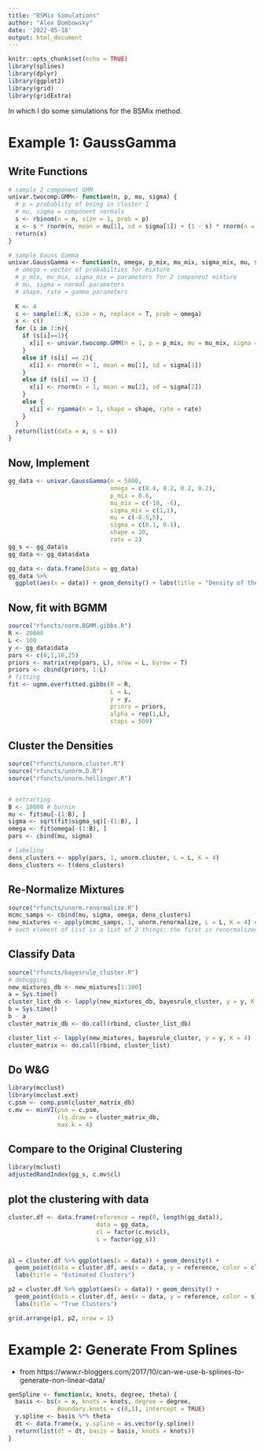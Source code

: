 ```yaml
---
title: "BSMix Simulations"
author: "Alex Dombowsky"
date: '2022-05-18'
output: html_document
---
```


```r
knitr::opts_chunk$set(echo = TRUE)
library(splines)
library(dplyr)
library(ggplot2)
library(grid)
library(gridExtra)
```

In which I do some simulations for the BSMix method.

# Example 1: GaussGamma

## Write Functions
```r
# sample 2 component GMM
univar.twocomp.GMM<- function(n, p, mu, sigma) {
  # p = probablity of being in cluster 1
  # mu, sigma = component normals
  s <- rbinom(n = n, size = 1, prob = p)
  x <- s * rnorm(n, mean = mu[1], sd = sigma[1]) + (1 - s) * rnorm(n = n, mean = mu[2], sd = sigma[2])
  return(x)
}

# sample Gauss Gamma
univar.GaussGamma <- function(n, omega, p_mix, mu_mix, sigma_mix, mu, sigma, shape, rate){
  # omega = vector of probabilties for mixture
  # p_mix, mu_mix, sigma_mix = parameters for 2 component mixture
  # mu, sigma = normal parameters
  # shape, rate = gamma parameters
  
  K <- 4
  s <- sample(1:K, size = n, replace = T, prob = omega)
  x <- c()
  for (i in 1:n){
    if (s[i]==1){
      x[i] <- univar.twocomp.GMM(n = 1, p = p_mix, mu = mu_mix, sigma = sigma_mix)
    }
    else if (s[i] == 2){
      x[i] <- rnorm(n = 1, mean = mu[1], sd = sigma[1])
    }
    else if (s[i] == 3) {
      x[i] <- rnorm(n = 1, mean = mu[2], sd = sigma[2])
    }
    else {
      x[i] <- rgamma(n = 1, shape = shape, rate = rate)
    }
  }
  return(list(data = x, s = s))
}


```

## Now, Implement
```r
gg_data <- univar.GaussGamma(n = 5000,
                             omega = c(0.4, 0.2, 0.2, 0.2),
                             p_mix = 0.6,
                             mu_mix = c(-10, -6),
                             sigma_mix = c(1,1),
                             mu = c(-0.5,5),
                             sigma = c(0.1, 0.1),
                             shape = 20,
                             rate = 2)
gg_s <- gg_data$s
gg_data <- gg_data$data

gg_data <- data.frame(data = gg_data)
gg_data %>%
  ggplot(aes(x = data)) + geom_density() + labs(title = "Density of the Data")

```

## Now, fit with BGMM
```r
source("rfuncts/norm.BGMM.gibbs.R")
R <- 20000
L <- 100
y <- gg_data$data
pars <- c(0,1,10,25)
priors <- matrix(rep(pars, L), nrow = L, byrow = T)
priors <- cbind(priors, 1:L)
# fitting
fit <- ugmm.overfitted.gibbs(R = R,
                             L = L,
                             y = y,
                             priors = priors,
                             alpha = rep(1,L),
                             stops = 500)

```

## Cluster the Densities
```r
source("rfuncts/unorm.cluster.R")
source("rfuncts/unorm.D.R")
source("rfuncts/unorm.hellinger.R")


# extracting
B <- 10000 # burnin
mu <- fit$mu[-(1:B), ]
sigma <- sqrt(fit$sigma_sq)[-(1:B), ]
omega <- fit$omega[-(1:B), ]
pars <- cbind(mu, sigma)

# labeling
dens_clusters <- apply(pars, 1, unorm.cluster, L = L, K = 4)
dens_clusters <- t(dens_clusters)
```

## Re-Normalize Mixtures

```r
source("rfuncts/unorm.renormalize.R")
mcmc_samps <- cbind(mu, sigma, omega, dens_clusters)
new_mixtures <- apply(mcmc_samps, 1, unorm.renormalize, L = L, K = 4) # produces list of length R
# each element of List is a list of 2 things: the first is renormalized mixtures, the second is renormalized weights

```


## Classify Data

```r
source("rfuncts/bayesrule_cluster.R")
# debugging
new_mixtures_db <- new_mixtures[1:100]
a = Sys.time()
cluster_list_db <- lapply(new_mixtures_db, bayesrule_cluster, y = y, K = 4)
b = Sys.time()
b - a
cluster_matrix_db <- do.call(rbind, cluster_list_db)

cluster_list <- lapply(new_mixtures, bayesrule_cluster, y = y, K = 4)
cluster_matrix <- do.call(rbind, cluster_list)

```


## Do W&G
```r
library(mcclust)
library(mcclust.ext)
c.psm <- comp.psm(cluster_matrix_db)
c.mv <- minVI(psm = c.psm,
              cls.draw = cluster_matrix_db,
              max.k = 4)

```


## Compare to the Original Clustering
```r
library(mclust)
adjustedRandIndex(gg_s, c.mv$cl)
```

## plot the clustering with data
```r
cluster.df <- data.frame(reference = rep(0, length(gg_data)),
                         data = gg_data,
                         cl = factor(c.mv$cl), 
                         s = factor(gg_s))


p1 = cluster.df %>% ggplot(aes(x = data)) + geom_density() + 
  geom_point(data = cluster.df, aes(x = data, y = reference, color = cl)) +
  labs(title = "Estimated Clusters")

p2 = cluster.df %>% ggplot(aes(x = data)) + geom_density() + 
  geom_point(data = cluster.df, aes(x = data, y = reference, color = s)) +
  labs(title = "True Clusters")

grid.arrange(p1, p2, nrow = 1)

```


# Example 2: Generate From Splines
* from https://www.r-bloggers.com/2017/10/can-we-use-b-splines-to-generate-non-linear-data/
```r
genSpline <- function(x, knots, degree, theta) {
  basis <- bs(x = x, knots = knots, degree = degree,
              Boundary.knots = c(0,1), intercept = TRUE)
  y.spline <- basis %*% theta
  dt <- data.frame(x, y.spline = as.vector(y.spline))
  return(list(dt = dt, basis = basis, knots = knots))
}
```

